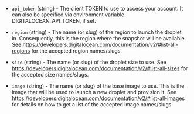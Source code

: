 <!-- Code generated from the comments of the Config struct in builder/digitalocean/config.go; DO NOT EDIT MANUALLY -->

- `api_token` (string) - The client TOKEN to use to access your account. It
  can also be specified via environment variable DIGITALOCEAN_API_TOKEN, if
  set.

- `region` (string) - The name (or slug) of the region to launch the droplet
  in. Consequently, this is the region where the snapshot will be available.
  See
  https://developers.digitalocean.com/documentation/v2/#list-all-regions
  for the accepted region names/slugs.

- `size` (string) - The name (or slug) of the droplet size to use. See
  https://developers.digitalocean.com/documentation/v2/#list-all-sizes
  for the accepted size names/slugs.

- `image` (string) - The name (or slug) of the base image to use. This is the
  image that will be used to launch a new droplet and provision it. See
  https://developers.digitalocean.com/documentation/v2/#list-all-images
  for details on how to get a list of the accepted image names/slugs.

<!-- End of code generated from the comments of the Config struct in builder/digitalocean/config.go; -->
